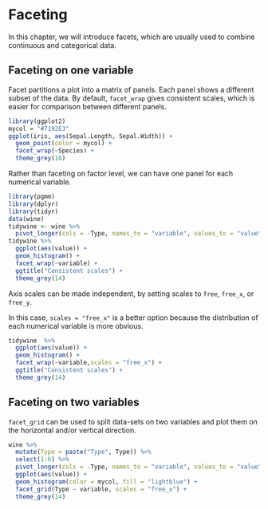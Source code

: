 # Faceting

In this chapter, we will introduce facets, which are usually used to combine continuous and categorical data.

## Faceting on one variable

Facet partitions a plot into a matrix of panels. Each panel shows a different subset of the data. By default, ``facet_wrap`` gives consistent scales, which is easier for comparison between different panels.

```r
library(ggplot2)
mycol = "#7192E3"  
ggplot(iris, aes(Sepal.Length, Sepal.Width)) +  
  geom_point(color = mycol) +  
  facet_wrap(~Species) +  
  theme_grey(18)
```

Rather than faceting on factor level, we can have one panel for each numerical variable.

```r
library(pgmm) 
library(dplyr)
library(tidyr)
data(wine)  
tidywine <- wine %>% 
  pivot_longer(cols = -Type, names_to = "variable", values_to = "value")  
tidywine %>%  
  ggplot(aes(value)) +  
  geom_histogram() +  
  facet_wrap(~variable) +   
  ggtitle("Consistent scales") +  
  theme_grey(14)
```

Axis scales can be made independent, by setting scales to ``free``, ``free_x``, or ``free_y``. 

In this case, ``scales = "free_x"`` is a better option because the distribution of each numerical variable is more obvious.

```r
tidywine  %>%
  ggplot(aes(value)) +
  geom_histogram() +
  facet_wrap(~variable,scales = "free_x") +
  ggtitle("Consistent scales") +
  theme_grey(14)
```

##  Faceting on two variables

``facet_grid`` can be used to split data-sets on two variables and plot them on the horizontal and/or vertical direction.

```r
wine %>%   
  mutate(Type = paste("Type", Type)) %>%   
  select(1:6) %>%   
  pivot_longer(cols = -Type, names_to = "variable", values_to = "value") %>%  
  ggplot(aes(value)) +  
  geom_histogram(color = mycol, fill = "lightblue") +  
  facet_grid(Type ~ variable, scales = "free_x") +  
  theme_grey(14)
```

